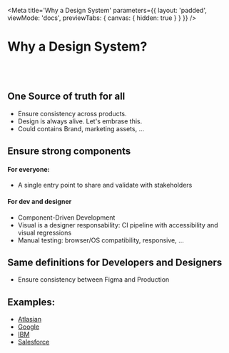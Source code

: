 
<Meta
    title='Why a Design System'
    parameters={{ 
        layout: 'padded', 
        viewMode: 'docs',
        previewTabs: { canvas: { hidden: true } }
    }}
/>

# Why a Design System?

<br/><br/>

## One Source of truth for all
- Ensure consistency across products.
- Design is always alive. Let's embrase this.
- Could contains Brand, marketing assets, ...

## Ensure strong components

#### For everyone:
- A single entry point to share and validate with stakeholders
#### For dev and designer
- Component-Driven Development
- Visual is a designer responsability: CI pipeline with accessibility and visual regressions
- Manual testing: browser/OS compatibility, responsive, ...

## Same definitions for Developers and Designers
- Ensure consistency between Figma and Production

## Examples:
- [Atlasian](https://atlaskit.atlassian.com/)
- [Google](https://material.io/)
- [IBM](https://www.carbondesignsystem.com/)
- [Salesforce](https://www.lightningdesignsystem.com/)
